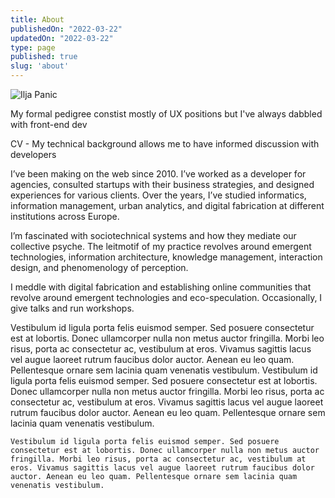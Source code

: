 ```yaml
---
title: About
publishedOn: "2022-03-22"
updatedOn: "2022-03-22"
type: page
published: true
slug: 'about'
---
```



![Ilja Panic](/images/iljapanic.jpg)


<Tabs>
  <Tab label="Professional bio">


  My formal pedigree constist mostly of UX positions but I've always dabbled with front-end dev


  CV - My technical background allows me to have informed discussion with developers



  I’ve been making on the web since 2010. I’ve worked as a developer for agencies, consulted startups with their business strategies, and designed experiences for various clients. Over the years, I’ve studied informatics, information management, urban analytics, and digital fabrication at different institutions across Europe.

  I’m fascinated with sociotechnical systems and how they mediate our collective psyche. The leitmotif of my practice revolves around emergent technologies, information architecture, knowledge management, interaction design, and phenomenology of perception.

  I meddle with digital fabrication and establishing online communities that revolve around emergent technologies and eco-speculation. Occasionally, I give talks and run workshops.

  </Tab>
  <Tab label="Grandma-friendly bio">
    Vestibulum id ligula porta felis euismod semper. Sed posuere consectetur est at lobortis. Donec ullamcorper nulla non metus auctor fringilla. Morbi leo risus, porta ac consectetur ac, vestibulum at eros. Vivamus sagittis lacus vel augue laoreet rutrum faucibus dolor auctor. Aenean eu leo quam. Pellentesque ornare sem lacinia quam venenatis vestibulum.
  </Tab>
  <Tab label="Intergenerational bio">
    Vestibulum id ligula porta felis euismod semper. Sed posuere consectetur est at lobortis. Donec ullamcorper nulla non metus auctor fringilla. Morbi leo risus, porta ac consectetur ac, vestibulum at eros. Vivamus sagittis lacus vel augue laoreet rutrum faucibus dolor auctor. Aenean eu leo quam. Pellentesque ornare sem lacinia quam venenatis vestibulum.

    Vestibulum id ligula porta felis euismod semper. Sed posuere consectetur est at lobortis. Donec ullamcorper nulla non metus auctor fringilla. Morbi leo risus, porta ac consectetur ac, vestibulum at eros. Vivamus sagittis lacus vel augue laoreet rutrum faucibus dolor auctor. Aenean eu leo quam. Pellentesque ornare sem lacinia quam venenatis vestibulum.
  </Tab>
</Tabs>

